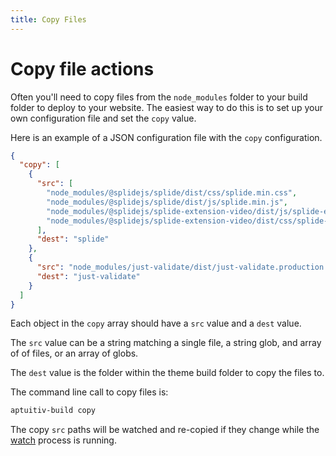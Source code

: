 ```yaml
---
title: Copy Files
---
```


# Copy file actions

Often you'll need to copy files from the `node_modules` folder to your build folder to deploy to your website. The easiest way to do this is to set up your own configuration file and set the `copy` value.

Here is an example of a JSON configuration file with the `copy` configuration.

```json
{
  "copy": [
    {
      "src": [
        "node_modules/@splidejs/splide/dist/css/splide.min.css",
        "node_modules/@splidejs/splide/dist/js/splide.min.js",
        "node_modules/@splidejs/splide-extension-video/dist/js/splide-extension-video.min.js",
        "node_modules/@splidejs/splide-extension-video/dist/css/splide-extension-video.min.css"
      ],
      "dest": "splide"
    },
    {
      "src": "node_modules/just-validate/dist/just-validate.production.min.js",
      "dest": "just-validate"
    }
  ]
}
```

Each object in the `copy` array should have a `src` value and a `dest` value.

The `src` value can be a string matching a single file, a string glob, and array of of files, or an array of globs.

The `dest` value is the folder within the theme build folder to copy the files to.

The command line call to copy files is:

```bash
aptuitiv-build copy
```

The copy `src` paths will be watched and re-copied if they change while the [watch](watch) process is running.
